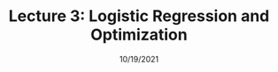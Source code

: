 ---
slug: lecture-3
title: 'Lecture 3: Logistic Regression and Optimization'
description: We will learn about logistic regression and gradient descent.
date: 10/19/2021
slides: https://ml.mbhs.edu/lectures/slides/Lecture-3.pdf
notebook: https://deepnote.com/project/Lecture-3-Logistic-Regression-and-Optimization-g5F196tYRmShfXb2vnZdzQ
code: https://github.com/mbhsmlclub/Lecture-3-Logistic-Regression-and-Optimization
---